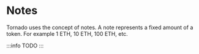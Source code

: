 # Notes

Tornado uses the concept of notes.
A note represents a fixed amount of a token. For example 1 ETH, 10 ETH, 100 ETH, etc.

:::info
TODO
:::
